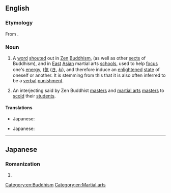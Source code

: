 ==English==
{{wikipedia|Katsu (Zen)}}

===Etymology===
From {{etyl|ja|en}} {{l|ja|喝|tr=[[かつ]], katsu}}.

===Noun===
{{en-noun}}

# {{sense|Zen Buddhism}}  A [[word]] [[shout]]ed out in [[Zen]] [[Buddhism]], (as well as other [[sect]]s of Buddhism), and in [[East]] [[Asian]] martial arts [[school]]s, used to help [[focus]] one's [[energy]], ([[気]] ([[き]], ''[[ki]]''), and therefore induce an [[enlightened]] [[state]] of oneself or another.  It is stemming from this that it is also often inferred to be a [[verbal]] [[punishment]].  
# {{sense|Japanese Martial Arts}}  An interjecting said by Zen Buddhist [[master]]s and [[martial arts]] [[masters]] to [[scold]] their [[student]]s.  

====Translations====
{{trans-top|Zen Buddhist term}}
* Japanese: {{t|ja|喝|tr=かつ, katsu|sc=Jpan}}
{{trans-mid}}
{{trans-bottom}}

{{trans-top|Japanese Martial Arts term}}
* Japanese: {{t|ja|喝|tr=かつ, katsu|sc=Jpan}}
{{trans-mid}}
{{trans-bottom}}

[[Category:en:Buddhism]]
[[Category:en:Martial arts]]

----

==Japanese==
===Romanization===
{{ja-romaji}}

# {{ja-romanization of|かつ}}